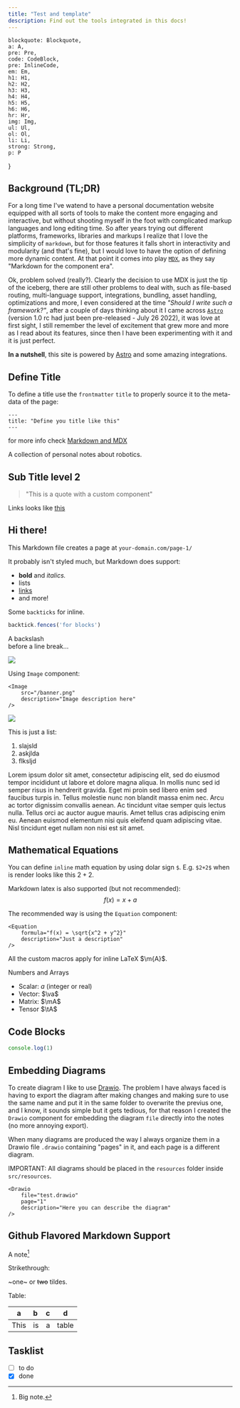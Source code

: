 ```yaml
---
title: "Test and template"
description: Find out the tools integrated in this docs!
---
```



    blockquote: Blockquote,
    a: A,
    pre: Pre,
    code: CodeBlock,
    pre: InlineCode,
    em: Em,
    h1: H1,
    h2: H2,
    h3: H3,
    h4: H4,
    h5: H5,
    h6: H6,
    hr: Hr,
    img: Img,
    ul: Ul,
    ol: Ol,
    li: Li,
    strong: Strong,
    p: P
}

## Background (TL;DR)

For a long time I've watend to have a personal documentation website equipped with all sorts of tools to make the content more engaging and interactive, but without shooting myself in the foot with complicated markup languages and long editing time. So after years trying out different platforms, frameworks, libraries and markups I realize that I love the simplicity of `markdown`, but for those features it falls short in interactivity and modularity (and that's fine), but I would love to have the option of defining more dynamic content. At that point it comes into play [`MDX`](https://mdxjs.com/), as they say "Markdown for the component era".

Ok, problem solved (really?). Clearly the decision to use MDX is just the tip of the iceberg, there are still other problems to deal with, such as file-based routing, multi-language support, integrations, bundling, asset handling, optimizations and more, I even considered at the time *"Should I write such a framework?"*, after a couple of days thinking about it I came across [`Astro`](https://astro.build/) (version 1.0 rc had just been pre-released - July 26 2022), it was love at first sight, I still remember the level of excitement that grew more and more as I read about its features, since then I have been experimenting with it and it is just perfect.

**In a nutshell**, this site is powered by [Astro](https://astro.build/) and some amazing integrations.

## Define Title

To define a title use the `frontmatter` `title` to properly source it to the meta-data of the page:
```
---
title: "Define you title like this"
---
```

for more info check [Markdown and MDX](https://docs.astro.build/en/guides/markdown-content/)

A collection of personal notes about robotics.

## Sub Title level 2

> "This is a quote with a custom component"

Links looks like [this](www.google.com)

## Hi there!

This Markdown file creates a page at `your-domain.com/page-1/`

It probably isn't styled much, but Markdown does support:
- **bold** and _italics._
- lists
- [links](https://astro.build)
- and more!

Some `backticks` for inline.

```js
backtick.fences('for blocks')
```

A backslash\
before a line break…

![](/banner.png)

Using `Image` component:

```
<Image
    src="/banner.png"
    description="Image description here"
/>
```

<Image
    src="/banner.png"
    description="Image description **here**"
/>

This is just a list:
1. slajsld
2. askjlda
3. flksljd

Lorem ipsum dolor sit amet, consectetur adipiscing elit, sed do eiusmod tempor incididunt ut labore et dolore magna aliqua. In mollis nunc sed id semper risus in hendrerit gravida. Eget mi proin sed libero enim sed faucibus turpis in. Tellus molestie nunc non blandit massa enim nec. Arcu ac tortor dignissim convallis aenean. Ac tincidunt vitae semper quis lectus nulla. Tellus orci ac auctor augue mauris. Amet tellus cras adipiscing enim eu. Aenean euismod elementum nisi quis eleifend quam adipiscing vitae. Nisl tincidunt eget nullam non nisi est sit amet.

## Mathematical Equations

You can define `inline` math equation by using dolar sign `$`. E.g. `$2+2$` when is render looks like this $2+2$.

Markdown latex is also supported (but not recommended):
$$
f(x) = x + a
$$

The recommended way is using the `Equation` component:
```
<Equation 
    formula="f(x) = \sqrt{x^2 + y^2}" 
    description="Just a description"
/>
```

<Equation 
    formula="f(x) = \sqrt{x^2 + y^2} + \evh" 
    description="Just a description"
/>

All the custom macros apply for inline LaTeX $\m{A}$.

Numbers and Arrays
- Scalar: $a$ (integer or real)
- Vector: $\va$
- Matrix: $\mA$
- Tensor $\tA$

## Code Blocks

```js filename="index.js"
console.log(1)
```

## Embedding Diagrams

To create diagram I like to use [Drawio](https://www.draw.io/). The problem I have always faced is having to export the diagram after making changes and making sure to use the same name and put it in the same folder to overwrite the previus one, and I know, it sounds simple but it gets tedious, for that reason I created the `Drawio` component for embedding the diagram `file` directly into the notes (no more annoying export).

When many diagrams are produced the way I always organize them in a Drawio file `.drawio` containing "pages" in it, and each page is a different diagram.

IMPORTANT: All diagrams should be placed in the `resources` folder inside `src/resources`.

```
<Drawio 
    file="test.drawio"
    page="1"
    description="Here you can describe the diagram"
/>
```

<Drawio 
    file="test.drawio"
    page="1"
    description="Here you can describe the diagram"
/>

<Drawio 
    file="test.drawio"
    page="2"
/>

## Github Flavored Markdown Support

A note[^1]

[^1]: Big note.

Strikethrough:

~one~ or ~~two~~ tildes.

Table:

| a | b  |  c |  d  |
| - | :- | -: | :-: |
| This | is | a | table |

## Tasklist

* [ ] to do
* [x] done
